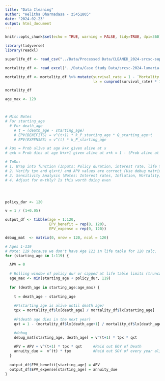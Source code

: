 ```yaml
---
title: "Data Cleaning"
author: "Helitha Dharmadasa - z5451805"
date: "2024-02-23"
output: html_document
---
```



```r
knitr::opts_chunk$set(echo = TRUE, warning = FALSE, tidy=TRUE, dpi=360)
```

```r
library(tidyverse)
library(readxl)
```

```r
superlife_df <- read_csv("../Data/Processed Data/CLEANED_2024-srcsc-superlife-inforce-dataset.csv")

```

```r
mortality_df <- read_excel("../Data/Case Study Data/srcsc-2024-lumaria-mortality-table.xlsx", skip = 13)

mortality_df <- mortality_df %>% mutate(survival_rate = 1 - `Mortality Rate`,
                                        lx = cumprod(survival_rate) * 100000)

mortality_df

```
```r
age_max <- 120



```


```r

```

```r
# Misc Notes
# For starting_age 
  # For death_age
    # t = (death_age - starting_age)
    # EPV(BENEFITS) = v^(t+1) * k_P_starting_age * Q_starting_age+t
    # EPV(EXPENSES) = v^(t) * k_P_starting_age

# kpx = Prob alive at age k+x given alive at x
# qxk = Prob dies at age k+x+1 given alive at x+k = 1 - (Prob alive at k+x+1 given alive at x+k)

# ToDo:
# 1. Wrap into function (Inputs: Policy duration, interest rate, life table with lx values. Output: df)
# 2. Verify tpx and q(x+t) and APV values are correct (Use debug matrix, calc manually)
# 3. Sensitivity Analysis (Notes: Interest rates, Inflation, Mortality)
# 4. Adjust for m-thly? Is this worth doing even




policy_dur <- 120

v = 1 / (1+0.05)

output_df <- tibble(age = 1:120, 
                    EPV_benefit = rep(0, 120),
                    EPV_expense = rep(0, 120))

debug_mat  <- matrix(0, nrow = 120, ncol = 120)

# Ages 1-119
# Note: 119 because we don't have Age 121 in life table for 120 calc.
for (starting_age in 1:119) {

  APV = 0
  
  # Rolling window of policy dur or capped at life table limits (truncation error?)
  age_max <- min(starting_age + policy_dur, 119)
  
  for (death_age in starting_age:age_max) {
    
    t = death_age - starting_age
    
    #P(starting age is alive until death age)
    tpx = mortality_df$lx[death_age] / mortality_df$lx[starting_age]
    
    #P(death age dies in the next year)
    qxt = 1 - (mortality_df$lx[death_age+1] / mortality_df$lx[death_age])

    #debug
    debug_mat[starting_age, death_age] = v^(t+1) * tpx * qxt
    
    APV = APV + v^(t+1) * tpx * qxt     #Paid out EOY of Death
    annuity_due =  v^(t) * tpx          #Paid out SOY of every year alive
  }
  
  output_df$EPV_benefit[starting_age] = APV
  output_df$EPV_expense[starting_age] = annuity_due
} 




```











